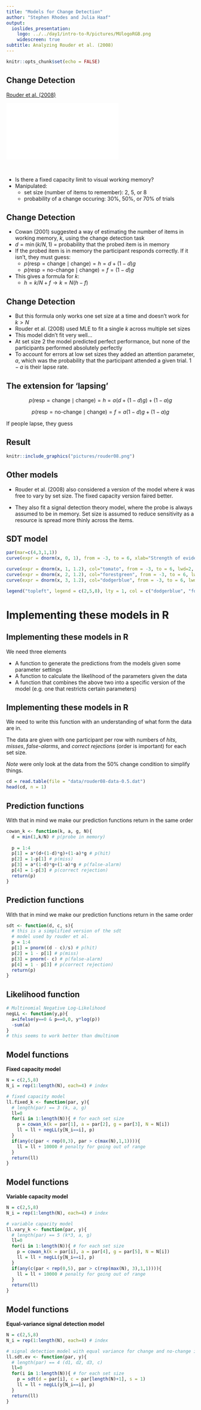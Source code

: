 ```yaml
---
title: "Models for Change Detection"
author: "Stephen Rhodes and Julia Haaf"
output: 
  ioslides_presentation:
    logo: ../../day1/intro-to-R/pictures/MUlogoRGB.png
    widescreen: true
subtitle: Analyzing Rouder et al. (2008)
---
```


```r
knitr::opts_chunk$set(echo = FALSE)
```

## Change Detection
<div class="columns-2">

[Rouder et al. (2008)](http://www.pnas.org/content/105/16/5975)

![](pictures/SP.pdf)

</br>

- Is there a fixed capacity limit to visual working memory?
- Manipulated:
    - set size (number of items to remember): 2, 5, or 8
    - probability of a change occuring: 30%, 50%, or 70% of trials

</div>

## Change Detection

- Cowan (2001) suggested a way of estimating the number of items in working memory, $k$, using the change detection task
- $d = \min(k/N, 1)$ = probability that the probed item is in memory
- If the probed item is in memory the participant responds correctly. If it isn't, they must guess:
    - $p(\mbox{resp} = \mbox{change} \mid \mbox{change}) = h =  d + (1 - d)g$
    - $p(\mbox{resp} = \mbox{no-change} \mid \mbox{change}) = f = (1 - d)g$
- This gives a formula for $k$:
    - $h = k/N + f \rightarrow k = N(h - f)$

## Change Detection

- But this formula only works one set size at a time and doesn't work for $k > N$
- Rouder et al. (2008) used MLE to fit a single $k$ across multiple set sizes
- This model didn't fit very well...
- At set size 2 the model predicted perfect performance, but none of the participants performed absolutely perfectly
- To account for errors at low set sizes they added an attention parameter, $a$, which was the probability that the participant attended a given trial. $1 - a$ is their lapse rate.

## The extension for 'lapsing'

$$
p(\mbox{resp} = \mbox{change} \mid \mbox{change}) = h =  a(d + (1 - d)g) + (1 - a)g
$$

$$
p(\mbox{resp} = \mbox{no-change} \mid \mbox{change}) = f = a(1 - d)g + (1 - a)g
$$

If people lapse, they guess

## Result

```r
knitr::include_graphics("pictures/rouder08.png")
```

## Other models

- Rouder et al. (2008) also considered a version of the model where $k$ was free to vary by set size. The fixed capacity version faired better.

- They also fit a signal detection theory model, where the probe is always assumed to be in memory. Set size is assumed to reduce sensitivity as a resource is spread more thinly across the items.

## SDT model

```r

par(mar=c(4,3,1,1))
curve(expr = dnorm(x, 0, 1), from = -3, to = 6, xlab="Strength of evidence for 'change'", ylab="", lwd=2)

curve(expr = dnorm(x, 1, 1.2), col="tomato", from = -3, to = 6, lwd=2, add = T)
curve(expr = dnorm(x, 2, 1.2), col="forestgreen", from = -3, to = 6, lwd=2, add = T)
curve(expr = dnorm(x, 3, 1.2), col="dodgerblue", from = -3, to = 6, lwd=2, add = T)

legend("topleft", legend = c(2,5,8), lty = 1, col = c("dodgerblue", "forestgreen","tomato"), title = "N", lwd=2, bty='n')

```

# Implementing these models in R

## Implementing these models in R

We need three elements

- A function to generate the predictions from the models given some parameter settings
- A function to calculate the likelihood of the parameters given the data
- A function that combines the above two into a specific version of the model (e.g. one that restricts certain parameters)

## Implementing these models in R

We need to write this function with an understanding of what form the data are in. 

The data are given with one participant per row with numbers of *hits*, *misses*, *false-alarms*, and *correct rejections* (order is important) for each set size.

*Note* were only look at the data from the 50% change condition to simplify things.

```r
cd = read.table(file = "data/rouder08-data-0.5.dat")
head(cd, n = 1)
```

## Prediction functions

With that in mind we make our prediction functions return in the same order

```r
cowan_k <- function(k, a, g, N){
  d = min(1,k/N) # p(probe in memory)
  
  p = 1:4
  p[1] = a*(d+(1-d)*g)+(1-a)*g # p(hit)
  p[2] = 1-p[1] # p(miss)
  p[3] = a*(1-d)*g+(1-a)*g # p(false-alarm)
  p[4] = 1-p[3] # p(correct rejection)
  return(p)
}
```

## Prediction functions

With that in mind we make our prediction functions return in the same order

```r
sdt <- function(d, c, s){
  # this is a simplified version of the sdt 
  # model used by rouder et al.
  p = 1:4
  p[1] = pnorm((d - c)/s) # p(hit)
  p[2] = 1 - p[1] # p(miss)
  p[3] = pnorm(- c) # p(false-alarm)
  p[4] = 1 - p[3] # p(correct rejection)
  return(p)
}
```

## Likelihood function

```r
# Multinomial Negative Log-Likelihood
negLL <- function(y,p){
  a=ifelse(y==0 & p==0,0, y*log(p))
  -sum(a)
}
# this seems to work better than dmultinom 
```

## Model functions

**Fixed capacity model**

```r
N = c(2,5,8)
N_i = rep(1:length(N), each=4) # index

# fixed capacity model
ll.fixed_k <- function(par, y){
  # length(par) == 3 (k, a, g)
  ll=0
  for(i in 1:length(N)){ # for each set size
    p = cowan_k(k = par[1], a = par[2], g = par[3], N = N[i])
    ll = ll + negLL(y[N_i==i], p)
  }
  if(any(c(par < rep(0,3), par > c(max(N),1,1)))){
    ll = ll + 10000 # penalty for going out of range
  }
  return(ll)
}
```

## Model functions

**Variable capacity model**

```r
N = c(2,5,8)
N_i = rep(1:length(N), each=4) # index

# variable capacity model
ll.vary_k <- function(par, y){
  # length(par) == 5 (k*3, a, g)
  ll=0
  for(i in 1:length(N)){ # for each set size
    p = cowan_k(k = par[i], a = par[4], g = par[5], N = N[i])
    ll = ll + negLL(y[N_i==i], p)
  }
  if(any(c(par < rep(0,5), par > c(rep(max(N), 3),1,1)))){
    ll = ll + 10000 # penalty for going out of range
  }
  return(ll)
}
```

## Model functions

**Equal-variance signal detection model**

```r
N = c(2,5,8)
N_i = rep(1:length(N), each=4) # index

# signal detection model with equal variance for change and no-change items
ll.sdt.ev <- function(par, y){
  # length(par) == 4 (d1, d2, d3, c)
  ll=0
  for(i in 1:length(N)){ # for each set size
    p = sdt(d = par[i], c = par[length(N)+1], s = 1)
    ll = ll + negLL(y[N_i==i], p)
  }
  return(ll)
}
```
